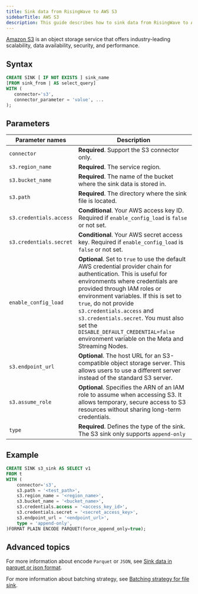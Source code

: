 ```yaml
---
title: Sink data from RisingWave to AWS S3
sidebarTitle: AWS S3
description: This guide describes how to sink data from RisingWave to Amazon S3 sink using S3 connector in RisingWave.
---
```


[Amazon S3](https://docs.aws.amazon.com/AmazonS3/latest/userguide/Welcome.html) is an object storage service that offers industry-leading scalability, data availability, security, and performance.

## Syntax

```sql
CREATE SINK [ IF NOT EXISTS ] sink_name
[FROM sink_from | AS select_query]
WITH (
   connector='s3',
   connector_parameter = 'value', ...
);
```

## Parameters

| Parameter names | Description |
|-|-|
| `connector`             | **Required**. Support the S3 connector only.|
| `s3.region_name`        | **Required**. The service region. |
| `s3.bucket_name`        | **Required**. The name of the bucket where the sink data is stored in. |
| `s3.path`               | **Required**. The directory where the sink file is located.|
| `s3.credentials.access` | **Conditional**. Your AWS access key ID. Required if `enable_config_load` is `false` or not set.                                                                                                                                                               |
| `s3.credentials.secret` | **Conditional**. Your AWS secret access key. Required if `enable_config_load` is `false` or not set.                                                                                                                                                                  |
| `enable_config_load`   | **Optional**. Set to `true` to use the default AWS credential provider chain for authentication. This is useful for environments where credentials are provided through IAM roles or environment variables. If this is set to `true`, do not provide `s3.credentials.access` and `s3.credentials.secret`. You must also set the `DISABLE_DEFAULT_CREDENTIAL=false` environment variable on the Meta and Streaming Nodes. |
| `s3.endpoint_url`       | **Optional**. The host URL for an S3-compatible object storage server. This allows users to use a different server instead of the standard S3 server.|
| `s3.assume_role`        | **Optional**. Specifies the ARN of an IAM role to assume when accessing S3. It allows temporary, secure access to S3 resources without sharing long-term credentials. |
| `type`                  | **Required**. Defines the type of the sink. The S3 sink only supports `append-only`|

## Example

```sql
CREATE SINK s3_sink AS SELECT v1
FROM t 
WITH (
    connector='s3',
    s3.path = '<test_path>',
    s3.region_name = '<region_name>',
    s3.bucket_name = '<bucket_name>',
    s3.credentials.access = '<access_key_id>',
    s3.credentials.secret = '<secret_access_key>',
    s3.endpoint_url = '<endpoint_url>',
    type = 'append-only',
)FORMAT PLAIN ENCODE PARQUET(force_append_only=true);
```

## Advanced topics

For more information about encode `Parquet` or `JSON`, see [Sink data in parquet or json format](/delivery/overview#sink-data-in-parquet-or-json-format).

For more information about batching strategy, see [Batching strategy for file sink](/delivery/overview#batching-strategy-for-file-sink).
